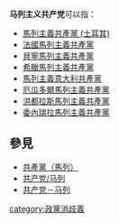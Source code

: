 '''马列主义共产党'''可以指：

* [[馬列主義共產黨_(土耳其)|馬列主義共產黨 (土耳其)]]
* [[法國馬列主義共產黨|法國馬列主義共產黨]]
* [[貝寧馬列主義共產黨|貝寧馬列主義共產黨]]
* [[希臘馬列主義共產黨|希臘馬列主義共產黨]]
* [[馬列主義意大利共產黨|馬列主義意大利共產黨]]
* [[厄瓜多爾馬列主義共產黨|厄瓜多爾馬列主義共產黨]]
* [[洪都拉斯馬列主義共產黨|洪都拉斯馬列主義共產黨]]
* [[委內瑞拉馬列主義共產黨|委內瑞拉馬列主義共產黨]]

== 參見 ==
* [[共產黨（馬列）|共產黨（馬列）]]
* [[共产党/马列|共产党/马列]]
* [[共产党－马列|共产党－马列]]

{{disambig|cat=七字組織機構消歧義}}
[[category:政黨消歧義|category:政黨消歧義]]